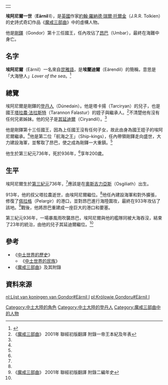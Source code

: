 {|align=right
|-
|{{Tolkienchar |
image_character = |
image_caption = |
Book(s) = 《[[魔戒三部曲|魔戒三部曲]]》<br/>《[[中土世界的歷史|中土世界的歷史]]》 |
character_name = 埃阿尼爾 |
character_alias = |
character_title = [[剛鐸國王|剛鐸國王]] |
character_race = [[人類_(中土大陸)|人類]]  [[登丹人|登丹人]] |
character_culture = [[安那瑞安家族|安那瑞安家族]] |
character_gender = 男性 |
character_realm = [[剛鐸|剛鐸]] |
character_sub_realm = |
character_lifespan = 第三紀元736年 - [[第三紀元|第三紀元]]936年<ref name=autogenerated1>《[[中土世界的歷史|中土世界的歷史]]》 Vol.12《中土世界的民族》 "The Heir of Elendil"</ref> |
character_weapon = | 
}}
|}
'''埃阿尼爾一世'''（'''Eärnil I'''），是[[英國|英國]]作家[[約翰·羅納德·瑞爾·托爾金|約翰·羅納德·瑞爾·托爾金]]（J.R.R. Tolkien）的史詩式奇幻作品《[[魔戒三部曲|魔戒三部曲]]》中的虛構人物。

他是[[剛鐸|剛鐸]]（Gondor）第十三任國王，任內攻佔了[[昂巴|昂巴]]（Umbar），最終在海難中身亡。

==名字==
'''埃阿尼爾'''（Eärnil）一名來自[[昆雅語|昆雅語]]，是'''埃蘭迪爾'''（Eärendil）的簡稱，意思是「大海戀人」''Lover of the sea''。<ref>{{Cite web |url=http://www.tuckborough.net/gondorians.html#Earnil1 |title=Thain's Book: Eärnil I |accessdate=2011-10-30 |archive-date=2011-10-16 |archive-url=https://web.archive.org/web/20111016221058/http://www.tuckborough.net/gondorians.html#Earnil1 |dead-url=yes }}</ref>

==總覽==
埃阿尼爾是剛鐸的[[登丹人|登丹人]]（Dúnedain）。他是塔卡揚（Tarciryan）的兒子，也是國王[[塔拉農·法拉斯特|塔拉農·法拉斯特]]（Tarannon Falastur）的姪子與繼承人。<ref name=autogenerated2>《[[魔戒三部曲|魔戒三部曲]]》 2001年 聯經初版翻譯 附錄一帝王本紀及年表</ref>不清楚他有沒有任何兄弟姊妹。他的兒子是[[其延迪爾|其延迪爾]]（Ciryandil）。<ref name=autogenerated2 />

他是剛鐸第十三任國王，因為上任國王沒有任何子女，故此由身為國王姪子的埃阿尼爾繼承。<ref name=autogenerated1 />他是第二位「航海之王」（Ship-kings），任內帶領剛鐸走向盛世，大力建設海軍，並奪取了昂巴，使之成為剛鐸一大重鎮。<ref name=autogenerated2 />

他生於第三紀元736年，死於936年，<ref name=autogenerated1 />享年200歲。

==生平==
埃阿尼爾生於[[第三紀元|第三紀元]]736年，<ref name=autogenerated1 />應該是在[[奧斯吉力亞斯|奧斯吉力亞斯]]（Osgiliath）出生。

913年，他的叔父塔拉農逝世，由埃阿尼爾繼位。<ref name=autogenerated2 />他任內建設海軍和對外擴張，修復了[[佩拉格|佩拉格]]（Pelargir）的港口，並對昂巴進行海陸圍攻，最終在933年攻佔了該地。<ref>《[[魔戒三部曲|魔戒三部曲]]》 2001年 聯經初版翻譯 附錄二編年史</ref>戰後，他將昂巴重建成一座巨大的港口和要塞。

第三紀元936年，一場暴風雨吹襲昂巴，埃阿尼爾與他的艦隊同被大海吞沒，結束了23年的統治，由他的兒子其延迪爾繼位。<ref name=autogenerated2 />

==參考==
*《[[中土世界的歷史|中土世界的歷史]]》
**《[[中土世界的民族|中土世界的民族]]》
*《[[魔戒三部曲|魔戒三部曲]]》及其附錄

==資料來源==
{{reflist}}

{{剛鐸國王|[[塔拉農·法拉斯特|塔拉農·法拉斯特]]|[[色延迪爾|色延迪爾]]|}}

[[Category:中土大陸的角色|Category:中土大陸的角色]]
[[Category:中土大陸的登丹人|Category:中土大陸的登丹人]]
[[Category:魔戒三部曲中的人物|Category:魔戒三部曲中的人物]]


[[nl:Lijst_van_koningen_van_Gondor#Eärnil_I|nl:Lijst van koningen van Gondor#Eärnil I]]
[[pl:Królowie_Gondoru#Eärnil_I|pl:Królowie Gondoru#Eärnil I]]